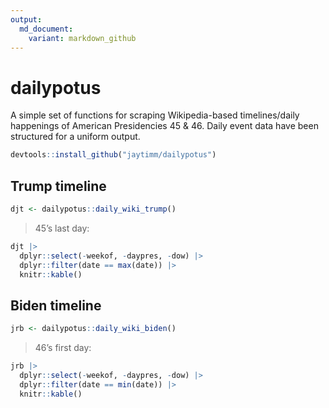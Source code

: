 ```yaml
---
output:
  md_document:
    variant: markdown_github
---
```


# dailypotus

A simple set of functions for scraping Wikipedia-based timelines/daily happenings of American Presidencies 45 & 46.  Daily event data have been structured for a uniform output.


```r
devtools::install_github("jaytimm/dailypotus")
```


## Trump timeline

```r
djt <- dailypotus::daily_wiki_trump()
```


> 45's last day:

```r
djt |>
  dplyr::select(-weekof, -daypres, -dow) |>
  dplyr::filter(date == max(date)) |>
  knitr::kable() 
```


## Biden timeline


```r
jrb <- dailypotus::daily_wiki_biden()
```


> 46's first day:

```r
jrb |>
  dplyr::select(-weekof, -daypres, -dow) |>
  dplyr::filter(date == min(date)) |>
  knitr::kable() 
```
